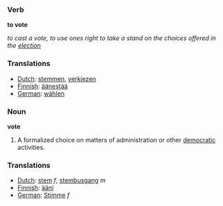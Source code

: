 === Verb ===

'''to vote'''

''to cast a vote, to use ones right to take a stand on the choices offered in the [[election]]''

=== Translations ===
*[[Dutch]]: [[stemmen]], [[verkiezen]]
*[[Finnish]]: [[äänestää]]
*[[German]]: [[wählen]]

=== Noun ===

'''vote'''

#A formalized choice on matters of administration or other [[democratic]] activities.

=== Translations ===
*[[Dutch]]: [[stem]] ''f'', [[stembusgang]] ''m''
*[[Finnish]]: [[ääni]]
*[[German]]: [[Stimme]] ''f''